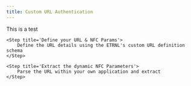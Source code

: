 ```yaml
---
title: Custom URL Authentication
---
```


This is a  test

<Steps>

	<Step title='Define your URL & NFC Params'>
		Define the URL details using the ETRNL's custom URL definition schema
	</Step>

	<Step title='Extract the dynamic NFC Parameters'>
		Parse the URL within your own application and extract
	</Step>

</Steps>